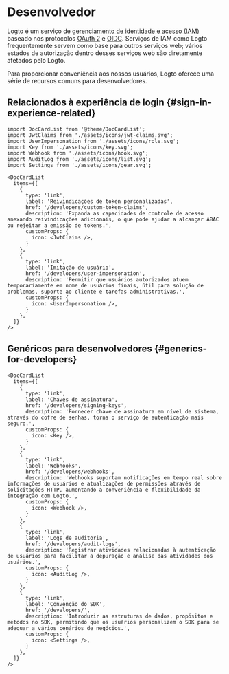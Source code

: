 # Desenvolvedor

Logto é um serviço de [gerenciamento de identidade e acesso (IAM)](https://auth.wiki/iam) baseado nos protocolos [OAuth 2](https://auth.wiki/oauth-2.0) e [OIDC](https://auth.wiki/openid-connect). Serviços de IAM como Logto frequentemente servem como base para outros serviços web; vários estados de autorização dentro desses serviços web são diretamente afetados pelo Logto.

Para proporcionar conveniência aos nossos usuários, Logto oferece uma série de recursos comuns para desenvolvedores.

## Relacionados à experiência de login \{#sign-in-experience-related}

```mdx-code-block
import DocCardList from '@theme/DocCardList';
import JwtClaims from './assets/icons/jwt-claims.svg';
import UserImpersonation from './assets/icons/role.svg';
import Key from './assets/icons/key.svg';
import Webhook from './assets/icons/hook.svg';
import AuditLog from './assets/icons/list.svg';
import Settings from './assets/icons/gear.svg';

<DocCardList
  items={[
    {
      type: 'link',
      label: 'Reivindicações de token personalizadas',
      href: '/developers/custom-token-claims',
      description: 'Expanda as capacidades de controle de acesso anexando reivindicações adicionais, o que pode ajudar a alcançar ABAC ou rejeitar a emissão de tokens.',
      customProps: {
        icon: <JwtClaims />,
      }
    },
    {
      type: 'link',
      label: 'Imitação de usuário',
      href: '/developers/user-impersonation',
      description: 'Permitir que usuários autorizados atuem temporariamente em nome de usuários finais, útil para solução de problemas, suporte ao cliente e tarefas administrativas.',
      customProps: {
        icon: <UserImpersonation />,
      }
    },
  ]}
/>
```

## Genéricos para desenvolvedores \{#generics-for-developers}

```mdx-code-block
<DocCardList
  items={[
    {
      type: 'link',
      label: 'Chaves de assinatura',
      href: '/developers/signing-keys',
      description: 'Fornecer chave de assinatura em nível de sistema, através do cofre de senhas, torna o serviço de autenticação mais seguro.',
      customProps: {
        icon: <Key />,
      }
    },
    {
      type: 'link',
      label: 'Webhooks',
      href: '/developers/webhooks',
      description: 'Webhooks suportam notificações em tempo real sobre informações de usuários e atualizações de permissões através de solicitações HTTP, aumentando a conveniência e flexibilidade da integração com Logto.',
      customProps: {
        icon: <Webhook />,
      }
    },
    {
      type: 'link',
      label: 'Logs de auditoria',
      href: '/developers/audit-logs',
      description: 'Registrar atividades relacionadas à autenticação de usuários para facilitar a depuração e análise das atividades dos usuários.',
      customProps: {
        icon: <AuditLog />,
      }
    },
    {
      type: 'link',
      label: 'Convenção do SDK',
      href: '/developers/',
      description: 'Introduzir as estruturas de dados, propósitos e métodos no SDK, permitindo que os usuários personalizem o SDK para se adequar a vários cenários de negócios.',
      customProps: {
        icon: <Settings />,
      }
    },
  ]}
/>
```

